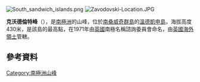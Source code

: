 [[Image:South_sandwich_islands.png|thumb]]
[[Image:Zavodovski-Location.JPG|thumb]]

{{coord|57|06|S|26|47|W|display=title}}

'''克沃德倫特峰'''（{{lang-en|Quadrant Peak}}），是[[南極洲|南極洲]]的山峰，位於[[南桑威奇群島|南桑威奇群島]]的[[溫德凱申島|溫德凱申島]]，海拔高度430米，是該島的最高點，在1971年由[[英國|英國]]南極名稱諮詢委員會命名，由[[英國海外領土|英國海外領土]]管轄。

==參考資料==
{{usgs-gazetteer}}

{{Antarctica-geo-stub}}
[[Category:南極洲山峰|Category:南極洲山峰]]